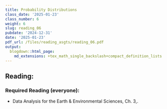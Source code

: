```yaml
---
title: Probability Distributions
class_date: '2025-01-23'
class_number: 6
weight: 6
slug: reading_06
pubdate: '2024-12-31'
date: '2025-01-23'
pdf_url: /files/reading_asgts/reading_06.pdf
output:
  blogdown::html_page:
    md_extensions: +tex_math_single_backslash+compact_definition_lists
---
```

## Reading:

### Required Reading (everyone):

* Data Analysis for the Earth & Environmental Sciences, Ch. 3,.

